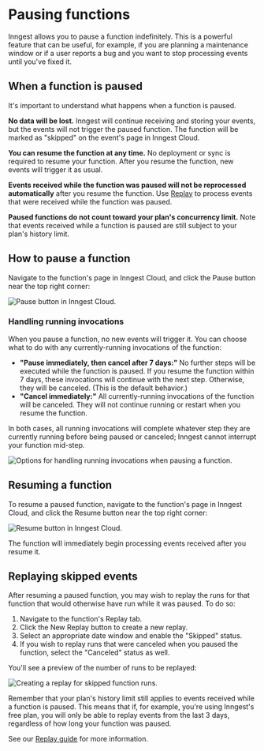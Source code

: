 
# Pausing functions

Inngest allows you to pause a function indefinitely. This is a powerful feature that can be useful, for example, if you are planning a maintenance window or if a user reports a bug and you want to stop processing events until you've fixed it.

## When a function is paused

It's important to understand what happens when a function is paused.

**No data will be lost.** Inngest will continue receiving and storing your events, but the events will not trigger the paused function. The function will be marked as "skipped" on the event's page in Inngest Cloud.

**You can resume the function at any time.** No deployment or sync is required to resume your function. After you resume the function, new events will trigger it as usual.

**Events received while the function was paused will not be reprocessed automatically** after you resume the function. Use [Replay](/docs/platform/replay) to process events that were received while the function was paused.

**Paused functions do not count toward your plan's concurrency limit.** Note that events received while a function is paused are still subject to your plan's history limit.

## How to pause a function

Navigate to the function's page in Inngest Cloud, and click the Pause button near the top right corner:

![Pause button in Inngest Cloud.](/assets/docs/guides/pause-functions/pause-btn.png)

### Handling running invocations

When you pause a function, no new events will trigger it. You can choose what to do with any currently-running invocations of the function:

- **"Pause immediately, then cancel after 7 days:"** No further steps will be executed while the function is paused. If you resume the function within 7 days, these invocations will continue with the next step. Otherwise, they will be canceled. (This is the default behavior.)
- **"Cancel immediately:"** All currently-running invocations of the function will be canceled. They will not continue running or restart when you resume the function.

In both cases, all running invocations will complete whatever step they are currently running before being paused or canceled; Inngest cannot interrupt your function mid-step.

![Options for handling running invocations when pausing a function.](/assets/docs/guides/pause-functions/pause-modal.png)

## Resuming a function

To resume a paused function, navigate to the function's page in Inngest Cloud, and click the Resume button near the top right corner:

![Resume button in Inngest Cloud.](/assets/docs/guides/pause-functions/resume-btn.png)

The function will immediately begin processing events received after you resume it.

## Replaying skipped events

After resuming a paused function, you may wish to replay the runs for that function that would otherwise have run while it was paused.  To do so:

1. Navigate to the function's Replay tab.
2. Click the New Replay button to create a new replay.
3. Select an appropriate date window and enable the "Skipped" status.
4. If you wish to replay runs that were canceled when you paused the function, select the "Canceled" status as well.

You'll see a preview of the number of runs to be replayed:

![Creating a replay for skipped function runs.](/assets/docs/guides/pause-functions/replay-modal.png)

Remember that your plan's history limit still applies to events received while a function is paused. This means that if, for example, you're using Inngest's free plan, you will only be able to replay events from the last 3 days, regardless of how long your function was paused.

See our [Replay guide](/docs/platform/replay) for more information.
